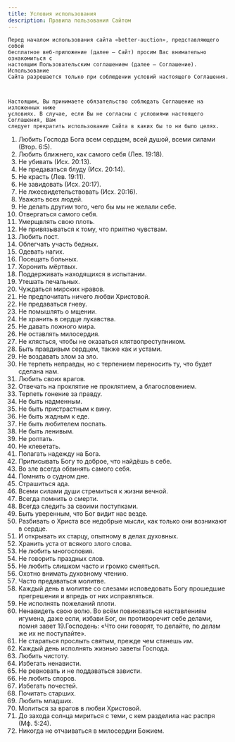 ```yaml
---
title: Условия использования
description: Правила пользования Сайтом
---
```


    Перед началом использования сайта «better-auction», представляющего собой
    бесплатное веб-приложение (далее – Сайт) просим Вас внимательно ознакомиться с
    настоящим Пользовательским соглашением (далее – Соглашение). Использование
    Сайта разрешается только при соблюдении условий настоящего Соглашения.



    Настоящим, Вы принимаете обязательство соблюдать Соглашение на изложенных ниже
    условиях. В случае, если Вы не согласны с условиями настоящего Соглашения, Вам
    следует прекратить использование Сайта в каких бы то ни было целях.

1.  Любить Господа Бога всем сердцем, всей душой, всеми силами (Втор. 6:5).
2.  Любить ближнего, как самого себя (Лев. 19:18).
3.  Не убивать (Исх. 20:13).
4.  Не предаваться блуду (Исх. 20:14).
5.  Не красть (Лев. 19:11).
6.  Не завидовать (Исх. 20:17).
7.  Не лжесвидетельствовать (Исх. 20:16).
8.  Уважать всех людей.
9.  Не делать другим того, чего бы мы не желали себе.
10. Отвергаться самого себя.
11. Умерщвлять свою плоть.
12. Не привязываться к тому, что приятно чувствам.
13. Любить пост.
14. Облегчать участь бедных.
15. Одевать нагих.
16. Посещать больных.
17. Хоронить мёртвых.
18. Поддерживать находящихся в испытании.
19. Утешать печальных.
20. Чуждаться мирских нравов.
21. Не предпочитать ничего любви Христовой.
22. Не предаваться гневу.
23. Не помышлять о мщении.
24. Не хранить в сердце лукавства.
25. Не давать ложного мира.
26. Не оставлять милосердия.
27. Не клясться, чтобы не оказаться клятвопреступником.
28. Быть правдивым сердцем, также как и устами.
29. Не воздавать злом за зло.
30. Не терпеть неправды, но с терпением переносить ту, что будет сделана нам.
31. Любить своих врагов.
32. Отвечать на проклятие не проклятием, а благословением.
33. Терпеть гонение за правду.
34. Не быть надменным.
35. Не быть пристрастным к вину.
36. Не быть жадным к еде.
37. Не быть любителем поспать.
38. Не быть ленивым.
39. Не роптать.
40. Не клеветать.
41. Полагать надежду на Бога.
42. Приписывать Богу то доброе, что найдёшь в себе.
43. Во зле всегда обвинять самого себя.
44. Помнить о судном дне.
45. Страшиться ада.
46. Всеми силами души стремиться к жизни вечной.
47. Всегда помнить о смерти.
48. Всегда следить за своими поступками.
49. Быть уверенным, что Бог видит нас везде.
50. Разбивать о Христа все недобрые мысли, как только они возникают в сердце.
51. И открывать их старцу, опытному в делах духовных.
52. Хранить уста от всякого злого слова.
53. Не любить многословия.
54. Не говорить праздных слов.
55. Не любить слишком часто и громко смеяться.
56. Охотно внимать духовному чтению.
57. Часто предаваться молитве.
58. Каждый день в молитве со слезами исповедовать Богу прошедшие прегрешения и впредь от них исправляться.
59. Не исполнять пожеланий плоти.
60. Ненавидеть свою волю. Во всём повиноваться наставлениям игумена, даже если, избави Бог, он противоречит себе делами, помня завет 19.Господень: «Что они говорят, то делайте, по делам же их не поступайте».
61. Не стараться прослыть святым, прежде чем станешь им.
62. Каждый день исполнять жизнью заветы Господа.
63. Любить чистоту.
64. Избегать ненависти.
65. Не ревновать и не поддаваться зависти.
66. Не любить споров.
67. Избегать почестей.
68. Почитать старших.
69. Любить младших.
70. Молиться за врагов в любви Христовой.
71. До захода солнца мириться с теми, с кем разделила нас распря (Мф. 5:24).
72. Никогда не отчаиваться в милосердии Божием.
